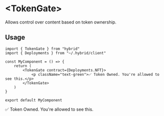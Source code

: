 # \<TokenGate\>

Allows control over content based on token ownership.

## Usage

```tsx
import { TokenGate } from "hybrid"
import { Deployments } from "~/.hybrid/client"

const MyComponent = () => {
	return (
		<TokenGate contract={Deployments.NFT}>
			<p className="text-green">✅ Token Owned. You're allowed to see this.</p>
		</TokenGate>
	)
}

export default MyComponent
```


<Demo>
	<TokenGate contract={Deployments.NFT}>
		<p className="text-green">✅ Token Owned. You're allowed to see this.</p>
	</TokenGate>
</Demo>
